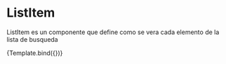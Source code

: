 <!--- ListItem.stories.mdx -->


<Meta title="Components/ListItem" component={ListItem} />

# ListItem

ListItem es un componente que define como se vera
cada elemento de la lista de busqueda

<!--- This is your Story template function, shown here in React -->


<Canvas>
  <Story name="Default" args={{ 
    id: 'https//en.wikipedia.org/Test_Card_F',
    label: 'Test list item',
    }}>
    {Template.bind({})}
   </Story>
</Canvas>

